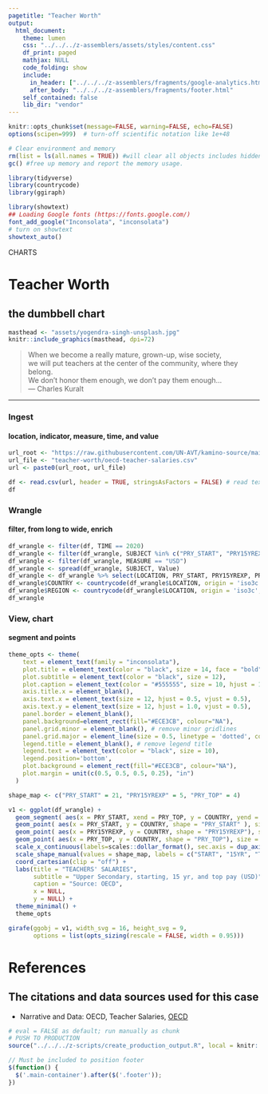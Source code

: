 ```yaml
---
pagetitle: "Teacher Worth"
output:
  html_document:
    theme: lumen
    css: "../../../z-assemblers/assets/styles/content.css"
    df_print: paged
    mathjax: NULL
    code_folding: show
    include:
      in_header: ["../../../z-assemblers/fragments/google-analytics.html", "../../../z-assemblers/fragments/header.html"]
      after_body: "../../../z-assemblers/fragments/footer.html"
    self_contained: false
    lib_dir: "vendor"
---
```


```r

knitr::opts_chunk$set(message=FALSE, warning=FALSE, echo=FALSE)
options(scipen=999)  # turn-off scientific notation like 1e+48

# Clear environment and memory
rm(list = ls(all.names = TRUE)) #will clear all objects includes hidden objects.
gc() #free up memory and report the memory usage.

library(tidyverse)
library(countrycode)
library(ggiraph)

library(showtext)
## Loading Google fonts (https://fonts.google.com/)
font_add_google("Inconsolata", "inconsolata")
# turn on showtext
showtext_auto()

```

<div class="activity">
CHARTS
</div>

# Teacher Worth
## the dumbbell chart

```r

masthead <- "assets/yogendra-singh-unsplash.jpg"
knitr::include_graphics(masthead, dpi=72)

```

> When we become a really mature, grown-up, wise society,\
  we will put teachers at the center of the community, where they belong.\
  We don't honor them enough, we don't pay them enough...\
--- Charles Kuralt\ 

***

### Ingest
#### location, indicator, measure, time, and value

```r

url_root <- "https://raw.githubusercontent.com/UN-AVT/kamino-source/main/sources/0-shared/data/"
url_file <- "teacher-worth/oecd-teacher-salaries.csv"
url <- paste0(url_root, url_file)

df <- read.csv(url, header = TRUE, stringsAsFactors = FALSE) # read text file
df
```


### Wrangle
#### filter, from long to wide, enrich


```r

df_wrangle <- filter(df, TIME == 2020)
df_wrangle <- filter(df_wrangle, SUBJECT %in% c("PRY_START", "PRY15YREXP", "PRY_TOP"))
df_wrangle <- filter(df_wrangle, MEASURE == "USD")
df_wrangle <- spread(df_wrangle, SUBJECT, Value)
df_wrangle <- df_wrangle %>% select(LOCATION, PRY_START, PRY15YREXP, PRY_TOP)
df_wrangle$COUNTRY <- countrycode(df_wrangle$LOCATION, origin = 'iso3c', destination = 'country.name' )
df_wrangle$REGION <- countrycode(df_wrangle$LOCATION, origin = 'iso3c', destination = 'region' )
df_wrangle

```


### View, chart
#### segment and points


```r

theme_opts <- theme(
    text = element_text(family = "inconsolata"), 
    plot.title = element_text(color = "black", size = 14, face = "bold"),
    plot.subtitle = element_text(color = "black", size = 12),
    plot.caption = element_text(color = "#555555", size = 10, hjust = 1.0, vjust = 1.0),
    axis.title.x = element_blank(),
    axis.text.x = element_text(size = 12, hjust = 0.5, vjust = 0.5),
    axis.text.y = element_text(size = 12, hjust = 1.0, vjust = 0.5),
    panel.border = element_blank(),
    panel.background=element_rect(fill="#ECE3CB", colour="NA"),
    panel.grid.minor = element_blank(), # remove minor gridlines
    panel.grid.major = element_line(size = 0.5, linetype = 'dotted', colour = "#BDAC81"),
    legend.title = element_blank(), # remove legend title
    legend.text = element_text(color = "black", size = 10),
    legend.position='bottom',
    plot.background = element_rect(fill="#ECE3CB", colour="NA"),
    plot.margin = unit(c(0.5, 0.5, 0.5, 0.25), "in")
  )

shape_map <- c("PRY_START" = 21, "PRY15YREXP" = 5, "PRY_TOP" = 4)

v1 <- ggplot(df_wrangle) +  
  geom_segment( aes(x = PRY_START, xend = PRY_TOP, y = COUNTRY, yend = COUNTRY), lineend = "butt", linejoin = "round", size=1.0, color="#293835" ) +
  geom_point( aes(x = PRY_START, y = COUNTRY, shape = "PRY_START" ), size = 5, fill = "#B50810", color = "#B50810", alpha = 0.9) +
  geom_point( aes(x = PRY15YREXP, y = COUNTRY, shape = "PRY15YREXP"), size = 3, color = "#293835", stroke = 1.5, alpha = 1.0) +
  geom_point( aes(x = PRY_TOP, y = COUNTRY, shape = "PRY_TOP"), size = 3, color = "#293835", stroke = 1.5, alpha = 1.0) +
  scale_x_continuous(labels=scales::dollar_format(), sec.axis = dup_axis()) +
  scale_shape_manual(values = shape_map, labels = c("START", "15YR", "TOP")) +
  coord_cartesian(clip = "off") +
  labs(title = "TEACHERS' SALARIES",
       subtitle = "Upper Secondary, starting, 15 yr, and top pay (USD)",
       caption = "Source: OECD",
       x = NULL,
       y = NULL) +
  theme_minimal() + 
  theme_opts

girafe(ggobj = v1, width_svg = 16, height_svg = 9,
       options = list(opts_sizing(rescale = FALSE, width = 0.95)))

```


# References
## The citations and data sources used for this case

* Narrative and Data: OECD, Teacher Salaries, [OECD](https://data.oecd.org/eduresource/teachers-salaries.html){target="_blank"}


```r

# eval = FALSE as default; run manually as chunk
# PUSH TO PRODUCTION
source("../../../z-scripts/create_production_output.R", local = knitr::knit_global())

```


```js

// Must be included to position footer
$(function() {
  $('.main-container').after($('.footer'));
})

```


